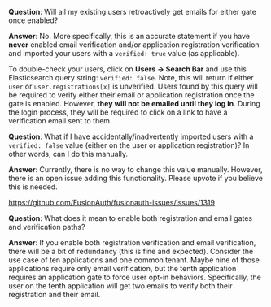 
**Question**: Will all my existing users retroactively get emails for either gate once enabled?

**Answer**:  No. More specifically, this is an accurate statement if you have **never** enabled email verification and/or application registration verification and imported your users with a `verified: true` value (as applicable).

To double-check your users, click on <strong>Users -> Search Bar</strong> and use this Elasticsearch query string: `verified: false`. Note, this will return if either `user` or `user.registrations[x]` is unverified. Users found by this query will be required to verify either their email or application registration once the gate is enabled. However, **they will not be emailed until they log in**. During the login process, they will be required to click on a link to have a verification email sent to them.

**Question**: What if I have accidentally/inadvertently imported users with a `verified: false` value (either on the user or application registration)?  In other words, can I do this manually.

**Answer**: Currently, there is no way to change this value manually. However, there is an open issue adding this functionality. Please upvote if you believe this is needed.

https://github.com/FusionAuth/fusionauth-issues/issues/1319

**Question**: What does it mean to enable both registration and email gates and verification paths?

**Answer**: If you enable both registration verification and email verification, there will be a bit of redundancy (this is fine and expected). Consider the use case of ten applications and one common tenant. Maybe nine of those applications require only email verification, but the tenth application requires an application gate to force user opt-in behaviors.  Specifically, the user on the tenth application will get two emails to verify both their registration and their email.


